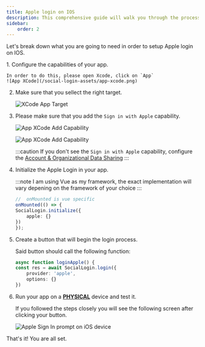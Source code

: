 ```yaml
---
title: Apple login on IOS
description: This comprehensive guide will walk you through the process of setting up Apple Login using Capacitor on iOS devices, ensuring a seamless integration by covering all necessary steps and configurations.
sidebar:
    order: 2
---
```



Let's break down what you are going to need in order to setup Apple login on IOS.

<Steps>
1. Configure the capabilities of your app.

    In order to do this, please open Xcode, click on `App`
    ![App XCode](/social-login-assets/app-xcode.png)

2. Make sure that you sellect the right target.

    ![XCode App Target](/social-login-assets/xcode-app-target.png)

3. Please make sure that you add the `Sign in with Apple` capability.

    ![App XCode Add Capability](/social-login-assets/app-xcode-add-cap.png)

    ![App XCode Add Capability](/social-login-assets/sign-with-apple-cap.png)

    :::caution
    If you don't see the `Sign in with Apple` capability, configure the [Account & Organizational Data Sharing](https://developer.apple.com/account/resources/services/cwa/configure/)
    :::

4. Initialize the Apple Login in your app.

    :::note
    I am using Vue as my framework, the exact implementation will vary depening on the framework of your choice
    :::

    ```ts
    //  onMounted is vue specific
    onMounted(() => {
    SocialLogin.initialize({
        apple: {}
    })
    });
    ```

5. Create a button that will begin the login process.

    Said button should call the following function:

    ```ts
    async function loginApple() {
    const res = await SocialLogin.login({
        provider: 'apple',
        options: {}
    })
    ```

6. Run your app on a **<u>PHYSICAL</u>** device and test it. 

    If you followed the steps closely you will see the following screen after clicking your button.

    ![Apple Sign In prompt on iOS device](/social-login-assets/apple-sign-in-ios-final.png)
</Steps>

That's it! You are all set.
